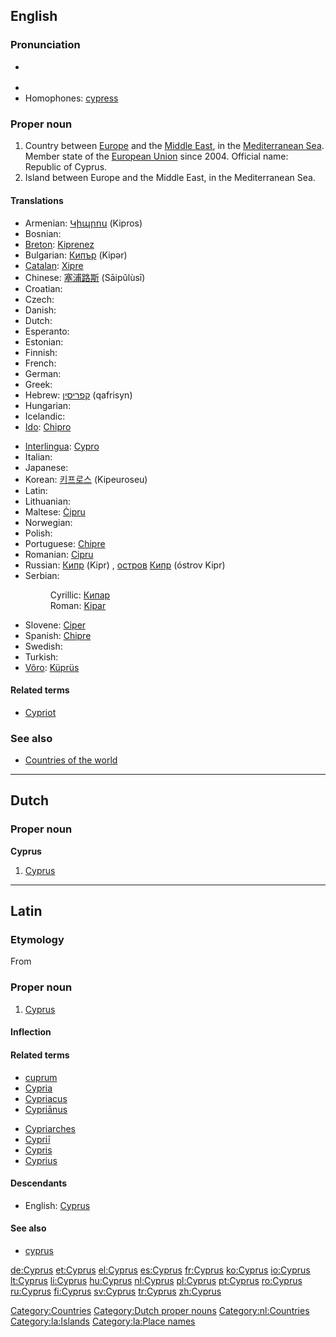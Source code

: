 ==English==

===Pronunciation===
* {{a|RP|US}} {{IPA|/ˈsaɪ.prəs/}}
* {{audio|en-us-Cyprus.ogg|Audio (US)}}
* Homophones: [[cypress]]

===Proper noun===
{{wikipedia}}
{{en-proper noun}}

# Country between [[Europe]] and the [[Middle East]], in the [[Mediterranean Sea]]. Member state of the [[European Union]] since 2004. Official name: Republic of Cyprus.
# Island between Europe and the Middle East, in the Mediterranean Sea.

====Translations====
{{top}}
* Armenian: [[Կիպրոս]] (Kipros)
* Bosnian: {{t-|bs|Kipar|m}}
* [[Breton]]: [[Kiprenez]]
* Bulgarian: [[Кипър]] (Kipər)
* [[Catalan]]: [[Xipre]]
* Chinese: [[塞浦路斯]] (Sāipǔlùsī)
* Croatian: {{t-|hr|Cipar}}
* Czech: {{t+|cs|Kypr|m}}
* Danish: {{t-|da|Cypern}}
* Dutch: {{t+|nl|Cyprus}}
* Esperanto: {{t+|eo|Kipro|xs=Esperanto}}
* Estonian: {{t+|et|Küpros}}
* Finnish: {{t+|fi|Kypros}}
* French: {{t+|fr|Chypre}}
* German: {{t+|de|Zypern}}
* Greek: {{t+|el|Κύπρος|f|tr=Kýpros|sc=Grek}}
* Hebrew: [[קפריסין]] (qafrisyn)
* Hungarian: {{t-|hu|Ciprus}}
* Icelandic: {{t|is|Kýpur|f|n}}
* [[Ido]]: [[Chipro]]
{{mid}}
* [[Interlingua]]: [[Cypro]]
* Italian: {{t+|it|Cipro}}
* Japanese: {{t+|ja|キプロス|tr=Kipurosu|sc=Jpan}}
* Korean: [[키프로스]] (Kipeuroseu)
* Latin: {{t-|la|Cyprus}}
* Lithuanian: {{t+|lt|Kipras|xs=Lithuanian}}
* Maltese: [[Ċipru]]
* Norwegian: {{t+|no|Kypros}}
* Polish: {{t+|pl|Cypr}}
* Portuguese: [[Chipre]]
* Romanian: [[Cipru]] {{n}}
* Russian: [[Кипр]] (Kipr) {{m}}, [[остров]] [[Кипр]] (óstrov Kipr) {{m}}
* Serbian:
*: Cyrillic: [[Кипар#Serbian|Кипар]] {{m}}
*: Roman: [[Kipar#Serbian|Kipar]] {{m}}
* Slovene: [[Ciper]] {{m}}
* Spanish: [[Chipre]]
* Swedish: {{t+|sv|Cypern}}
* Turkish: {{t+|tr|Kıbrıs}}
* [[Võro]]: [[Küprüs]]
{{bottom}}

====Related terms====
* [[Cypriot]]

===See also===
* [[Appendix:Countries of the world|Countries of the world]]

[[Category:Countries]]

----

==Dutch==

===Proper noun===
'''Cyprus''' {{n}}

# [[#English|Cyprus]]

[[Category:Dutch proper nouns]]
[[Category:nl:Countries]]

----

==Latin==

===Etymology===
From {{etyl|grc|la}} {{term|Κύπρος|tr=Kupros|lang=grc|sc=polytonic}}

===Proper noun===
{{la-proper noun|Cyprus|Cypri|Cyprī|m|second}}

# [[#English|Cyprus]]

====Inflection====
{{la-decl-2nd-loc|Cypr}}

====Related terms====
{{top2}}
* [[cuprum]]
* [[Cypria]]
* [[Cypriacus]]
* [[Cyprianus|Cypriānus]]
{{mid2}}
* [[Cypriarches]]
* [[Cyprii|Cypriī]]
* [[Cypris]]
* [[Cyprius]]
{{bottom}}

====Descendants====
* English: [[#English|Cyprus]]

====See also====
* [[cyprus#Latin|cyprus]]

[[Category:la:Islands]]
[[Category:la:Place names]]

[[de:Cyprus]]
[[et:Cyprus]]
[[el:Cyprus]]
[[es:Cyprus]]
[[fr:Cyprus]]
[[ko:Cyprus]]
[[io:Cyprus]]
[[lt:Cyprus]]
[[li:Cyprus]]
[[hu:Cyprus]]
[[nl:Cyprus]]
[[pl:Cyprus]]
[[pt:Cyprus]]
[[ro:Cyprus]]
[[ru:Cyprus]]
[[fi:Cyprus]]
[[sv:Cyprus]]
[[tr:Cyprus]]
[[zh:Cyprus]]